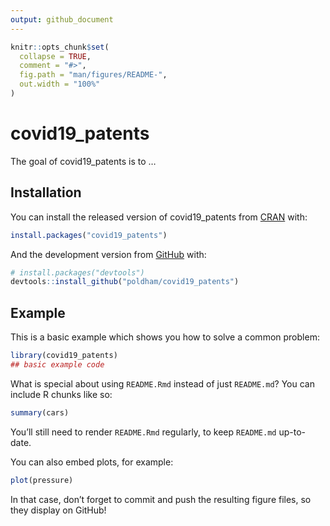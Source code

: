 ```yaml
---
output: github_document
---
```


<!-- README.md is generated from README.Rmd. Please edit that file -->

```r
knitr::opts_chunk$set(
  collapse = TRUE,
  comment = "#>",
  fig.path = "man/figures/README-",
  out.width = "100%"
)
```

# covid19_patents

<!-- badges: start -->
<!-- badges: end -->

The goal of covid19_patents is to ...

## Installation

You can install the released version of covid19_patents from [CRAN](https://CRAN.R-project.org) with:

``` r
install.packages("covid19_patents")
```

And the development version from [GitHub](https://github.com/) with:

``` r
# install.packages("devtools")
devtools::install_github("poldham/covid19_patents")
```
## Example

This is a basic example which shows you how to solve a common problem:

```r
library(covid19_patents)
## basic example code
```

What is special about using `README.Rmd` instead of just `README.md`? You can include R chunks like so:

```r
summary(cars)
```

You'll still need to render `README.Rmd` regularly, to keep `README.md` up-to-date.

You can also embed plots, for example:

```r
plot(pressure)
```

In that case, don't forget to commit and push the resulting figure files, so they display on GitHub!
